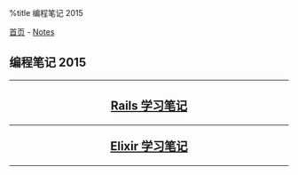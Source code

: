 %title 编程笔记 2015

[[../../index|首页]] - [[../index|Notes]]
==编程笔记 2015==
----
<center>
<h2>
[[learn_rails|Rails 学习笔记]]
----
[[learn_elixir|Elixir 学习笔记]]
</h2>
</center>
----
